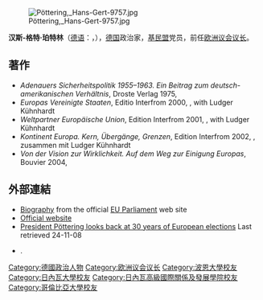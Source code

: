 [[File:Pöttering,_Hans-Gert-9757.jpg|thumb]]

'''汉斯-格特·珀特林'''（[[德语|德语]]：'''{{lang|de|Hans-Gert Pöttering}}'''，{{bd|1945年|9月15日|||catIdx=Pöttering}}），[[德国|德国]]政治家，[[德国基督教民主联盟|基民盟]]党员，前任[[欧洲议会议长|欧洲议会议长]]。

==著作==
{{refbegin}}
*''Adenauers Sicherheitspolitik 1955–1963. Ein Beitrag zum deutsch-amerikanischen Verhältnis'', Droste Verlag 1975, {{ISBN|3-7700-0412-4}}
*''Europas Vereinigte Staaten'', Editio Interfrom 2000, {{ISBN|3-7201-5237-5}}, with Ludger Kühnhardt
*''Weltpartner Europäische Union'', Edition Interfrom 2001, {{ISBN|3-7201-5252-9}}, with Ludger Kühnhardt
*''Kontinent Europa. Kern, Übergänge, Grenzen'', Edition Interfrom 2002, {{ISBN|3-7201-5276-6}}, zusammen mit Ludger Kühnhardt
*''Von der Vision zur Wirklichkeit. Auf dem Weg zur Einigung Europas'', Bouvier 2004, {{ISBN|3-416-03053-2}}
{{refend}}

==外部連結==
{{commons category}}
*[http://www.epp-ed.eu/Press/peve06/docs/061114cv2-hgp-en.pdf Biography] {{Wayback|url=http://www.epp-ed.eu/Press/peve06/docs/061114cv2-hgp-en.pdf |date=20160303194524 }} from the official [[欧洲议会|EU Parliament]] web site
*[http://www.poettering.eu Official website] {{Wayback|url=http://www.poettering.eu/ |date=20210120070636 }}
*[https://web.archive.org/web/20090109093649/http://www.europarl.europa.eu/news/public/story_page/008-42857-301-10-44-901-20081120STO42657-2008-27-10-2008/default_en.htm President Pöttering looks back at 30 years of European elections] Last retrieved 24-11-08
*{{YouTube|dmK-f88gcx8|Pöttering states European Parliament  makes 75% of the laws passed by the European Union}}. 

{{start box}}
{{succession box|[[何塞普·博雷利|何塞普·博雷利]]|[[耶日·布澤克|耶日·布澤克]]|[[欧洲议会议长|欧洲议会议长]]|2007年-2009年}}
{{end box}}

{{欧洲议会议长}}
{{Germany-bio-stub}}
{{Europe-poli-bio-stub}}
{{Authority control}}

{{DEFAULTSORT: Pöttering, Hans-Gert}}
[[Category:德國政治人物|Category:德國政治人物]]
[[Category:欧洲议会议长|Category:欧洲议会议长]]
[[Category:波恩大學校友|Category:波恩大學校友]]
[[Category:日內瓦大學校友|Category:日內瓦大學校友]]
[[Category:日內瓦高級國際關係及發展學院校友|Category:日內瓦高級國際關係及發展學院校友]]
[[Category:哥倫比亞大學校友|Category:哥倫比亞大學校友]]